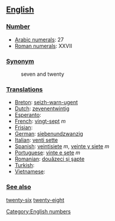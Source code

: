 == [[English]] ==

=== [[Number]] ===

*[[w:Arabic Numerals|Arabic numerals]]: 27
*[[w:Roman numerals|Roman numerals]]: XXVII

=== [[Synonym]] ===
:seven and twenty

=== [[Translations]] ===

*[[Breton]]: [[seizh-warn-ugent]]
*[[Dutch]]: [[zevenentwintig]]
*[[Esperanto]]:
*[[French]]: [[vingt-sept]] ''m''
*[[Frisian]]:
*[[German]]: [[siebenundzwanzig]]
*[[Italian]]: [[venti sette]]
*[[Spanish]]: [[veintisiete]] ''m'', [[veinte y siete]] ''m''
*[[Portuguese]]: [[vinte e sete]] ''m''
*[[Romanian]]: [[douăzeci şi şapte]]
*[[Turkish]]:
*[[Vietnamese]]:

=== [[See also]] ===

[[twenty-six]] [[twenty-eight]]

[[Category:English numbers]]